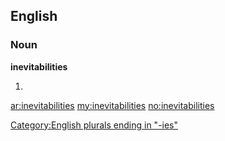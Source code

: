 ==English==

===Noun===
'''inevitabilities'''

# {{plural of|[[inevitability]]}}

[[Category:English plurals ending in "-ies"]]

[[ar:inevitabilities]]
[[my:inevitabilities]]
[[no:inevitabilities]]